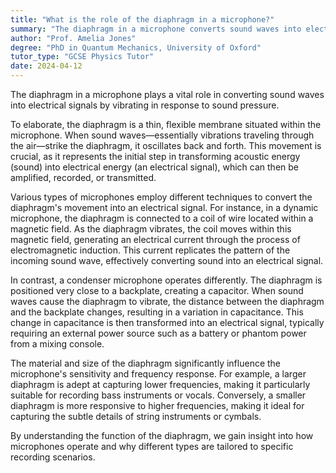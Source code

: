 ```yaml
---
title: "What is the role of the diaphragm in a microphone?"
summary: "The diaphragm in a microphone converts sound waves into electrical signals by vibrating in response to sound pressure."
author: "Prof. Amelia Jones"
degree: "PhD in Quantum Mechanics, University of Oxford"
tutor_type: "GCSE Physics Tutor"
date: 2024-04-12
---
```


The diaphragm in a microphone plays a vital role in converting sound waves into electrical signals by vibrating in response to sound pressure.

To elaborate, the diaphragm is a thin, flexible membrane situated within the microphone. When sound waves—essentially vibrations traveling through the air—strike the diaphragm, it oscillates back and forth. This movement is crucial, as it represents the initial step in transforming acoustic energy (sound) into electrical energy (an electrical signal), which can then be amplified, recorded, or transmitted.

Various types of microphones employ different techniques to convert the diaphragm's movement into an electrical signal. For instance, in a dynamic microphone, the diaphragm is connected to a coil of wire located within a magnetic field. As the diaphragm vibrates, the coil moves within this magnetic field, generating an electrical current through the process of electromagnetic induction. This current replicates the pattern of the incoming sound wave, effectively converting sound into an electrical signal.

In contrast, a condenser microphone operates differently. The diaphragm is positioned very close to a backplate, creating a capacitor. When sound waves cause the diaphragm to vibrate, the distance between the diaphragm and the backplate changes, resulting in a variation in capacitance. This change in capacitance is then transformed into an electrical signal, typically requiring an external power source such as a battery or phantom power from a mixing console.

The material and size of the diaphragm significantly influence the microphone's sensitivity and frequency response. For example, a larger diaphragm is adept at capturing lower frequencies, making it particularly suitable for recording bass instruments or vocals. Conversely, a smaller diaphragm is more responsive to higher frequencies, making it ideal for capturing the subtle details of string instruments or cymbals.

By understanding the function of the diaphragm, we gain insight into how microphones operate and why different types are tailored to specific recording scenarios.
    